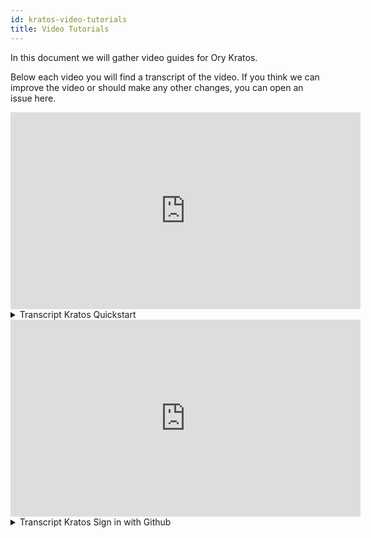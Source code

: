 ```yaml
---
id: kratos-video-tutorials
title: Video Tutorials
---
```


In this document we will gather video guides for Ory Kratos.

Below each video you will find a transcript of the video. If you think we can improve the video or should make any other changes,
you can open an issue here.

<iframe width="560" height="315" src="https://www.youtube.com/embed/JhlIZ3aChXc" frameborder="0" allowfullscreen></iframe>
<details><summary>Transcript Kratos Quickstart</summary>

Welcome to the Quickstart Introduction of Ory Kratos on Windows.

First of all you need Docker Desktop and Git to launch this quickstart.

You will find download links for those in the description.

I already have my git bash open here and I am starting Docker now.

Next I will open my browser to navigate to the Kratos Quickstart.

If you haven't already read the whole quickstart, I really recommend it, but I will focus on the practical steps now.

So scroll down a little bit and you will see the commands you have to put into your console to get Kratos running.

The first command here will clone the Kratos repository to your machine.

This will take a little bit depending on your internet speed.

Then you want to set your directory to your Kratos directory and lastly switch the branch to the 0.3.0alpha version, since this is
the version this quickstart is tailored to.

As I don't have make installed, I need to docker pull the latest SQL and the self service as well, that's our SecureApp.

And now we've all the building parts ready and can use the docker-compose command to get this thing going.

So just copy the docker-compose command and cross your fingers that everything will work .

This part can actually take minutes, but once the output has slowed down you can see the last two lines here indicate that
everything has been set up and everything is working fine.

Now we can actually test our SecureApp login and registration.

So I go back to the quickstart and scroll down where we find the URL to our SecureApp dashboard.

In this case I will just use my email to create an account and I will use a very secure password, which in this case actually
"securepassword".

But oh look, there is an error already since this password isn't actually secure but has been found in more than 200 data leaks,
so this is some basic security that's already set up in your SecureApp.

And I will try this again with an actually secure password now, I copied it down in my notepad here. And there we're, we're logged
in, everything has worked .

Here you will see a bunch of information about your login.

Now I want to show you the email confirmation real quick. Since we actually didn't send an email to a real address, but are using
Mailslurper as a testing environment, you can go back to the quickstart page and scroll down a little bit, there is the url.

Just click on it and you will see there is our email. And there it's, we've confirmed our email.

Now I will logout once more and see if we can get back in. And it seems to work fine, very nice!

This is the basic quickstart for Kratos on Windows and I hope this video will help to get you started.

If you have any further questions, please leave a comment or visit our community forum or slack, the links are in the description.

Don't forget to star us on github and like, subscribe for more upcoming tutorials.

</details>

<iframe width="560" height="315" src="https://www.youtube.com/embed/Hz_dP5c_qvc" frameborder="0" allowfullscreen></iframe>

<details><summary>Transcript Kratos Sign in with Github</summary>

Welcome to the Sign in with Github Tutorial for Ory Kratos.

This continues where we left off with the Quickstart Tutorial for Kratos, so if you haven’t done the Quickstart already, check
that out.

To be able to offer “Sign in with github” you have to create a GitHub OAuth2 Client.

So you go to your settings page on your github profile, then developer settings, then OAuth apps, then register a new application.

You can pick any name that suits you, then put the Kratos login in the homepage url, that's the port 4455 on your localhost.

You use this port in the quickstart for our SecureApp. If you aren't familiar with this self service app, check the links in the
description.

Next you put in the Authorization callback URL. This URL is built really simple, so first you have the kratos domain and the port
and just at the end you put in the OIDC provider ID, in this case github.

This provider ID must point to the provider's ID set in the Ory Kratos configuration file.

I’ll link a document in the description, that explains this in more detail, also how you can implement any other OIDC provider.

Now navigate to the Kratos directory and create a new file.

If you are unsure where your kratos directory is (in my case it's my Git folder) you can look it up on docker.

Now you have to create a JSONNNET code for the provider in this case github. so you just copy this code, create a new file called
O ID C dot github dot jsonnet and save

Next you enable the OIDC provider in the Kratos configuration located in the same directory. Just copy this part of the code, this
is basically what Kratos needs to understand your OIDC provider. Just copy it in your configuration file and save.

The final step to get this working is to get the client id and the client secret . Those are provided to you by the Github oauth
app. You input those into your kratos yaml and now it should be ready to go!

Now navigate to the login of your selfservice app and you should see “login with github”.

Once your account is authorized you will be redirected to the login page and you can login with github now.

That was it for this tutorial, if you like to know more check the links in the description, if you have any feedback leave me a
message in the comment section. and I'm looking forward to seeing you in the next one!

</details>
